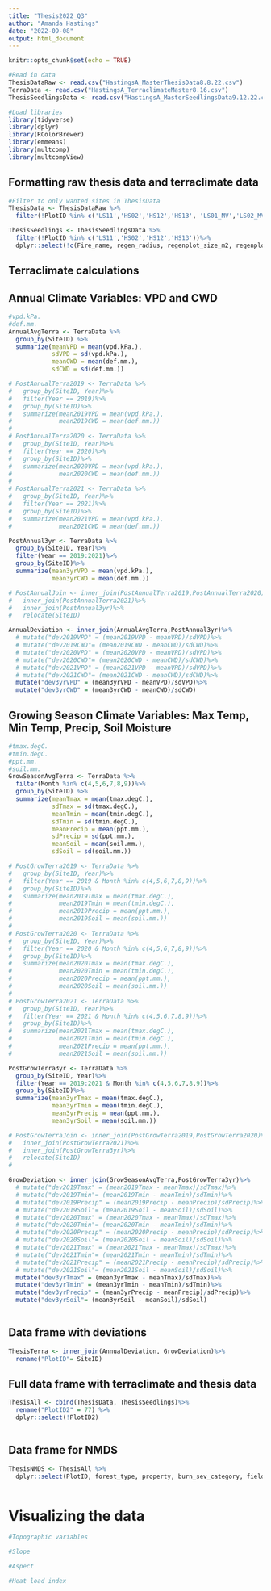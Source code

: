 ```yaml
---
title: "Thesis2022_Q3"
author: "Amanda Hastings"
date: "2022-09-08"
output: html_document
---
```


```r
knitr::opts_chunk$set(echo = TRUE)
```

```r
#Read in data 
ThesisDataRaw <- read.csv("HastingsA_MasterThesisData8.8.22.csv")
TerraData <- read.csv("HastingsA_TerraclimateMaster8.16.csv")
ThesisSeedlingsData <- read.csv("HastingsA_MasterSeedlingsData9.12.22.csv")

#Load libraries
library(tidyverse)
library(dplyr)
library(RColorBrewer)
library(emmeans)
library(multcomp)
library(multcompView)
```

## Formatting raw thesis data and terraclimate data 

```r
#Filter to only wanted sites in ThesisData 
ThesisData <- ThesisDataRaw %>% 
  filter(!PlotID %in% c('LS11','HS02','HS12','HS13', 'LS01_MV','LS02_MV','HS01_MV'))

ThesisSeedlings <- ThesisSeedlingsData %>% 
  filter(!PlotID %in% c('LS11','HS02','HS12','HS13'))%>% 
  dplyr::select(!c(Fire_name, regen_radius, regenplot_size_m2, regenplot_size_ha))

```

## Terraclimate calculations 

## Annual Climate Variables: VPD and CWD 

```r
#vpd.kPa.
#def.mm.
AnnualAvgTerra <- TerraData %>%
  group_by(SiteID) %>% 
  summarize(meanVPD = mean(vpd.kPa.), 
            sdVPD = sd(vpd.kPa.), 
            meanCWD = mean(def.mm.), 
            sdCWD = sd(def.mm.)) 

# PostAnnualTerra2019 <- TerraData %>% 
#   group_by(SiteID, Year)%>% 
#   filter(Year == 2019)%>% 
#   group_by(SiteID)%>%
#   summarize(mean2019VPD = mean(vpd.kPa.),
#             mean2019CWD = mean(def.mm.))
# 
# PostAnnualTerra2020 <- TerraData %>%
#   group_by(SiteID, Year)%>%
#   filter(Year == 2020)%>% 
#   group_by(SiteID)%>%
#   summarize(mean2020VPD = mean(vpd.kPa.),
#             mean2020CWD = mean(def.mm.))
#   
# PostAnnualTerra2021 <- TerraData %>% 
#   group_by(SiteID, Year)%>%
#   filter(Year == 2021)%>% 
#   group_by(SiteID)%>% 
#   summarize(mean2021VPD = mean(vpd.kPa.),
#             mean2021CWD = mean(def.mm.))

PostAnnual3yr <- TerraData %>% 
  group_by(SiteID, Year)%>% 
  filter(Year == 2019:2021)%>% 
  group_by(SiteID)%>%
  summarize(mean3yrVPD = mean(vpd.kPa.),
            mean3yrCWD = mean(def.mm.))

# PostAnnualJoin <- inner_join(PostAnnualTerra2019,PostAnnualTerra2020)%>% 
#   inner_join(PostAnnualTerra2021)%>% 
#   inner_join(PostAnnual3yr)%>%
#   relocate(SiteID)

AnnualDeviation <- inner_join(AnnualAvgTerra,PostAnnual3yr)%>% 
  # mutate("dev2019VPD" = (mean2019VPD - meanVPD)/sdVPD)%>% 
  # mutate("dev2019CWD"= (mean2019CWD - meanCWD)/sdCWD)%>%
  # mutate("dev2020VPD" = (mean2020VPD - meanVPD)/sdVPD)%>% 
  # mutate("dev2020CWD"= (mean2020CWD - meanCWD)/sdCWD)%>%
  # mutate("dev2021VPD" = (mean2021VPD - meanVPD)/sdVPD)%>% 
  # mutate("dev2021CWD"= (mean2021CWD - meanCWD)/sdCWD)%>% 
  mutate("dev3yrVPD" = (mean3yrVPD - meanVPD)/sdVPD)%>% 
  mutate("dev3yrCWD" = (mean3yrCWD - meanCWD)/sdCWD)
```

## Growing Season Climate Variables: Max Temp, Min Temp, Precip, Soil Moisture

```r
#tmax.degC. 
#tmin.degC.
#ppt.mm.
#soil.mm.
GrowSeasonAvgTerra <- TerraData %>%
  filter(Month %in% c(4,5,6,7,8,9))%>%
  group_by(SiteID) %>% 
  summarize(meanTmax = mean(tmax.degC.), 
            sdTmax = sd(tmax.degC.), 
            meanTmin = mean(tmin.degC.), 
            sdTmin = sd(tmin.degC.),
            meanPrecip = mean(ppt.mm.),
            sdPrecip = sd(ppt.mm.),
            meanSoil = mean(soil.mm.), 
            sdSoil = sd(soil.mm.)) 

# PostGrowTerra2019 <- TerraData %>%
#   group_by(SiteID, Year)%>%
#   filter(Year == 2019 & Month %in% c(4,5,6,7,8,9))%>%
#   group_by(SiteID)%>%
#   summarize(mean2019Tmax = mean(tmax.degC.),
#             mean2019Tmin = mean(tmin.degC.),
#             mean2019Precip = mean(ppt.mm.),
#             mean2019Soil = mean(soil.mm.))
# 
# PostGrowTerra2020 <- TerraData %>%
#   group_by(SiteID, Year)%>%
#   filter(Year == 2020 & Month %in% c(4,5,6,7,8,9))%>%
#   group_by(SiteID)%>%
#   summarize(mean2020Tmax = mean(tmax.degC.),
#             mean2020Tmin = mean(tmin.degC.),
#             mean2020Precip = mean(ppt.mm.),
#             mean2020Soil = mean(soil.mm.))
# 
# PostGrowTerra2021 <- TerraData %>%
#   group_by(SiteID, Year)%>%
#   filter(Year == 2021 & Month %in% c(4,5,6,7,8,9))%>%
#   group_by(SiteID)%>%
#   summarize(mean2021Tmax = mean(tmax.degC.),
#             mean2021Tmin = mean(tmin.degC.),
#             mean2021Precip = mean(ppt.mm.),
#             mean2021Soil = mean(soil.mm.))

PostGrowTerra3yr <- TerraData %>%
  group_by(SiteID, Year)%>%
  filter(Year == 2019:2021 & Month %in% c(4,5,6,7,8,9))%>%
  group_by(SiteID)%>%
  summarize(mean3yrTmax = mean(tmax.degC.),
            mean3yrTmin = mean(tmin.degC.),
            mean3yrPrecip = mean(ppt.mm.),
            mean3yrSoil = mean(soil.mm.))

# PostGrowTerraJoin <- inner_join(PostGrowTerra2019,PostGrowTerra2020)%>% 
#   inner_join(PostGrowTerra2021)%>% 
#   inner_join(PostGrowTerra3yr)%>%
#   relocate(SiteID)
#  

GrowDeviation <- inner_join(GrowSeasonAvgTerra,PostGrowTerra3yr)%>%
  # mutate("dev2019Tmax" = (mean2019Tmax - meanTmax)/sdTmax)%>%
  # mutate("dev2019Tmin"= (mean2019Tmin - meanTmin)/sdTmin)%>%
  # mutate("dev2019Precip" = (mean2019Precip - meanPrecip)/sdPrecip)%>%
  # mutate("dev2019Soil"= (mean2019Soil - meanSoil)/sdSoil)%>%
  # mutate("dev2020Tmax" = (mean2020Tmax - meanTmax)/sdTmax)%>%
  # mutate("dev2020Tmin"= (mean2020Tmin - meanTmin)/sdTmin)%>%
  # mutate("dev2020Precip" = (mean2020Precip - meanPrecip)/sdPrecip)%>%
  # mutate("dev2020Soil"= (mean2020Soil - meanSoil)/sdSoil)%>%
  # mutate("dev2021Tmax" = (mean2021Tmax - meanTmax)/sdTmax)%>%
  # mutate("dev2021Tmin"= (mean2021Tmin - meanTmin)/sdTmin)%>%
  # mutate("dev2021Precip" = (mean2021Precip - meanPrecip)/sdPrecip)%>%
  # mutate("dev2021Soil"= (mean2021Soil - meanSoil)/sdSoil)%>% 
  mutate("dev3yrTmax" = (mean3yrTmax - meanTmax)/sdTmax)%>% 
  mutate("dev3yrTmin" = (mean3yrTmin - meanTmin)/sdTmin)%>% 
  mutate("dev3yrPrecip" = (mean3yrPrecip - meanPrecip)/sdPrecip)%>%
  mutate("dev3yrSoil"= (mean3yrSoil - meanSoil)/sdSoil)
  
```

## Data frame with deviations 

```r
ThesisTerra <- inner_join(AnnualDeviation, GrowDeviation)%>% 
  rename("PlotID"= SiteID)
```

## Full data frame with terraclimate and thesis data

```r
ThesisAll <- cbind(ThesisData, ThesisSeedlings)%>% 
  rename("PlotID2" = 77) %>% 
  dplyr::select(!PlotID2)
  

```

## Data frame for NMDS 

```r
ThesisNMDS <- ThesisAll %>% 
  dplyr::select(PlotID, forest_type, property, burn_sev_category, field.elevation..m., slope...., aspect_rescaled, heat_load, invasive_present, avg_seed_source, conifer_seed_source, bg_cover, lt_cover, wd_cover, rk_cover, gm_cover, fb_cover, sh_cover, tr_cover, total_cover, total_ba, live_ba, dead_ba)
```


```r

```

# Visualizing the data 

```r
#Topographic variables 

#Slope 

#Aspect 

#Heat load index 


```




